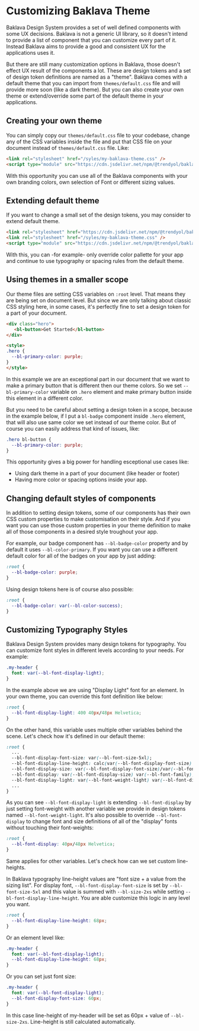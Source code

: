 
<Meta title="Documentation/Customizing Baklava Theme" />

# Customizing Baklava Theme

Baklava Design System provides a set of well defined components with some UX decisions. Baklava is not a generic UI library, so it doesn't intend
to provide a list of component that you can customize every part of it. Instead Baklava aims to provide a good and consistent UX for the applications
uses it.

But there are still many customization options in Baklava, those doesn't effect UX result of the components a lot. These are design tokens and a set of
design token definitions are named as a "theme". Baklava comes with a default theme that you can import from `themes/default.css` file and will provide
more soon (like a dark theme). But you can also create your own theme or extend/override some part of the default theme in your applications.

## Creating your own theme

You can simply copy our `themes/default.css` file to your codebase, change any of the CSS variables inside the file and put that CSS file on your document
instead of `themes/default.css` file. Like:

```html
<link rel="stylesheet" href="/syles/my-baklava-theme.css" />
<script type="module" src="https://cdn.jsdelivr.net/npm/@trendyol/baklava@2.0.0/dist/baklava.js"></script>
```

With this opportunity you can use all of the Baklava components with your own branding colors, own selection of Font or different sizing values.

## Extending default theme

If you want to change a small set of the design tokens, you may consider to extend default theme.

```html
<link rel="stylesheet" href="https://cdn.jsdelivr.net/npm/@trendyol/baklava@2.0.0/dist/themes/default.css" />
<link rel="stylesheet" href="/syles/my-baklava-theme.css" />
<script type="module" src="https://cdn.jsdelivr.net/npm/@trendyol/baklava@2.0.0/dist/baklava.js"></script>
```

With this, you can -for example- only override color pallette for your app and continue to use typography or spacing rules from the default theme.

## Using themes in a smaller scope

Our theme files are setting CSS variables on `:root` level. That means they are being set on document level. But since we are only talking about
classic CSS styling here, in some cases, it's perfectly fine to set a design token for a part of your document.

```html
<div class="hero">
   <bl-button>Get Started</bl-button>
</div>

<style>
.hero {
  --bl-primary-color: purple;
}
</style>
```

In this example we are an exceptional part in our document that we want to make a primary button that is different then our theme colors. So we
set `--bl-primary-color` variable on `.hero` element and make primary button inside this element in a different color.

But you need to be careful about setting a design token in a scope, because in the example below, if I put a `bl-badge` component inside `.hero`
element, that will also use same color we set instead of our theme color. But of course you can easily address that kind of issues, like:

```css
.hero bl-button {
  --bl-primary-color: purple;
}
```

This opportunity gives a big power for handling esceptional use cases like:

* Using dark theme in a part of your document (like header or footer)
* Having more color or spacing options inside your app.

## Changing default styles of components

In addition to setting design tokens, some of our components has their own CSS custom properties to make customisation on their style. And if you want
you can use those custom properties in your theme definition to make all of those components in a desired style troughout your app.

For example, our badge component has `--bl-badge-color` property and by default it uses `--bl-color-primary`. If you want you can use a different default
color for all of the badges on your app by just adding:

```css
:root {
  --bl-badge-color: purple;
}
```

Using design tokens here is of course also possible:

```css
:root {
  --bl-badge-color: var(--bl-color-success);
}
```

## Customizing Typography Styles

Baklava Design System provides many design tokens for typography. You can customize font styles in different levels according to your needs. For example:

```css
.my-header {
  font: var(--bl-font-display-light);
}
```

In the example above we are using "Display Light" font for an element. In your own theme, you can override this font definition like below:

```css
:root {
  --bl-font-display-light: 400 40px/48px Helvetica;
}
```

On the other hand, this variable uses multiple other variables behind the scene. Let's check how it's defined in our default theme:

```css
:root {
  ...
  --bl-font-display-font-size: var(--bl-font-size-5xl);
  --bl-font-display-line-height: calc(var(--bl-font-display-font-size) + var(--bl-size-2xs));
  --bl-font-display-size: var(--bl-font-display-font-size)/var(--bl-font-display-line-height);
  --bl-font-display: var(--bl-font-display-size) var(--bl-font-family);
  --bl-font-display-light: var(--bl-font-weight-light) var(--bl-font-display);
  ...
}
```

As you can see `--bl-font-display-light` is extending `--bl-font-display` by just setting font-weight with another variable we provide in design tokens
named `--bl-font-weight-light`. It's also possible to override `--bl-font-display` to change font and size definitions of all of the "display" fonts
without touching their font-weights:

```css
:root {
  --bl-font-display: 40px/48px Helvetica;
}
```

Same applies for other variables. Let's check how can we set custom line-heights.

In Baklava typography line-height values are "font size + a value from the sizing list". For display font, `--bl-font-display-font-size` is set
by `--bl-font-size-5xl` and this value is summed with `--bl-size-2xs` while setting `--bl-font-display-line-height`. You are able customize this
logic in any level you want.

```css
:root {
  --bl-font-display-line-height: 68px;
}
```

Or an element level like:

```css
.my-header {
  font: var(--bl-font-display-light);
  --bl-font-display-line-height: 68px;
}
```

Or you can set just font size:
```css
.my-header {
  font: var(--bl-font-display-light);
  --bl-font-display-font-size: 60px;
}
```

In this case line-height of my-header will be set as 60px + value of `--bl-size-2xs`. Line-height is still calculated automatically.
